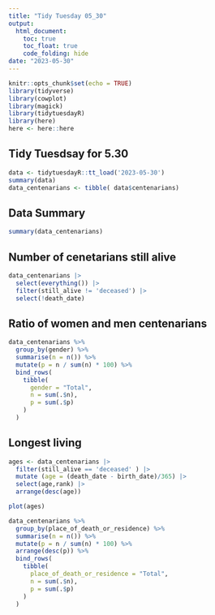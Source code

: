 ```yaml
---
title: "Tidy Tuesday 05_30"
output:
  html_document:
    toc: true
    toc_float: true
    code_folding: hide
date: "2023-05-30"
---
```


```r
knitr::opts_chunk$set(echo = TRUE)
library(tidyverse)
library(cowplot)
library(magick)
library(tidytuesdayR)
library(here)
here <- here::here
```

## Tidy Tuesdsay for 5.30

```r
data <- tidytuesdayR::tt_load('2023-05-30')
summary(data)
data_centenarians <- tibble( data$centenarians)
```
## Data Summary
```r
summary(data_centenarians)
```
## Number of cenetarians still alive

```r
data_centenarians |>
  select(everything()) |>
  filter(still_alive != 'deceased') |>
  select(!death_date)
```
## Ratio of women and men centenarians 

```r
data_centenarians %>%
  group_by(gender) %>%
  summarise(n = n()) %>%
  mutate(p = n / sum(n) * 100) %>%
  bind_rows(
    tibble(
      gender = "Total",
      n = sum(.$n),
      p = sum(.$p)
    )
  )
```
## Longest living
```r
ages <- data_centenarians |>
  filter(still_alive == 'deceased' ) |>
  mutate (age = (death_date - birth_date)/365) |>
  select(age,rank) |>
  arrange(desc(age))

plot(ages)
```
```r
data_centenarians %>%
  group_by(place_of_death_or_residence) %>%
  summarise(n = n()) %>%
  mutate(p = n / sum(n) * 100) %>%
  arrange(desc(p)) %>%
  bind_rows(
    tibble(
      place_of_death_or_residence = "Total",
      n = sum(.$n),
      p = sum(.$p)
    )
  )
```
